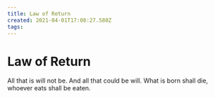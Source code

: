 ```yaml
---
title: Law of Return
created: 2021-04-01T17:08:27.580Z
tags:
---
```


# Law of Return

All that is will not be. And all that could be will.
What is born shall die, whoever eats shall be eaten.
